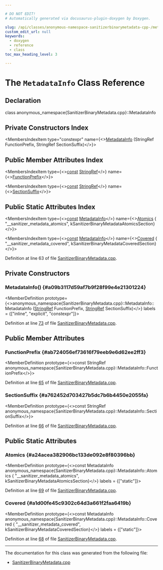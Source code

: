 ```yaml
---

# DO NOT EDIT!
# Automatically generated via docusaurus-plugin-doxygen by Doxygen.

slug: /api/classes/anonymous-namespace-sanitizerbinarymetadata-cpp-/metadatainfo
custom_edit_url: null
keywords:
  - doxygen
  - reference
  - class
toc_max_heading_level: 3

---
```





# The `MetadataInfo` Class Reference

<DoxygenPage pluginConfig={pluginConfig}>



## Declaration

<CodeBlock>class anonymous_namespace{SanitizerBinaryMetadata.cpp}::MetadataInfo</CodeBlock>

## Private Constructors Index

<MembersIndex>

<MembersIndexItem
  type="constexpr"
  name={<><a href="#a09b3117d59af7b9f28f99e4e21301224">MetadataInfo</a> (StringRef FunctionPrefix, StringRef SectionSuffix)</>}>
</MembersIndexItem>

</MembersIndex>

## Public Member Attributes Index

<MembersIndex>

<MembersIndexItem
  type={<><a href="/docs/api/files/lib/lib/target/lib/target/aarch64/aarch64promoteconstant-cpp/#a90f8350fecae261c25be85d38b451bff">const</a> <a href="/docs/api/classes/llvm/stringref">StringRef</a></>}
  name={<><a href="#ab724056ef73616f79eeb9e6d62ee2ff3">FunctionPrefix</a></>}>
</MembersIndexItem>

<MembersIndexItem
  type={<><a href="/docs/api/files/lib/lib/target/lib/target/aarch64/aarch64promoteconstant-cpp/#a90f8350fecae261c25be85d38b451bff">const</a> <a href="/docs/api/classes/llvm/stringref">StringRef</a></>}
  name={<><a href="#a762452d703427b5dc7b6b4450e2055fa">SectionSuffix</a></>}>
</MembersIndexItem>

</MembersIndex>

## Public Static Attributes Index

<MembersIndex>

<MembersIndexItem
  type={<><a href="/docs/api/files/lib/lib/target/lib/target/aarch64/aarch64promoteconstant-cpp/#a90f8350fecae261c25be85d38b451bff">const</a> <a href="/docs/api/classes/anonymous-namespace-sanitizerbinarymetadata-cpp-/metadatainfo">MetadataInfo</a></>}
  name={<><a href="#a24acea382906bc133de092e8f80396bb">Atomics</a> &#123;
    &quot;&#95;&#95;sanitizer&#95;metadata&#95;atomics&quot;, kSanitizerBinaryMetadataAtomicsSection&#125;</>}>
</MembersIndexItem>

<MembersIndexItem
  type={<><a href="/docs/api/files/lib/lib/target/lib/target/aarch64/aarch64promoteconstant-cpp/#a90f8350fecae261c25be85d38b451bff">const</a> <a href="/docs/api/classes/anonymous-namespace-sanitizerbinarymetadata-cpp-/metadatainfo">MetadataInfo</a></>}
  name={<><a href="#a1d00fe45c9302c64d3a661f2faa6419b">Covered</a> &#123;
    &quot;&#95;&#95;sanitizer&#95;metadata&#95;covered&quot;, kSanitizerBinaryMetadataCoveredSection&#125;</>}>
</MembersIndexItem>

</MembersIndex>


Definition at line 63 of file <a href="/docs/api/files/lib/lib/transforms/lib/transforms/instrumentation/sanitizerbinarymetadata-cpp">SanitizerBinaryMetadata.cpp</a>.

<SectionDefinition>

## Private Constructors

### MetadataInfo() {#a09b3117d59af7b9f28f99e4e21301224}

<MemberDefinition
  prototype={<>anonymous&#95;namespace&#123;SanitizerBinaryMetadata.cpp&#125;::MetadataInfo::MetadataInfo (<a href="/docs/api/classes/llvm/stringref">StringRef</a> FunctionPrefix, <a href="/docs/api/classes/llvm/stringref">StringRef</a> SectionSuffix)</>}
  labels = {["inline", "explicit", "constexpr"]}>

Definition at line <a href="/docs/api/files/lib/lib/transforms/lib/transforms/instrumentation/sanitizerbinarymetadata-cpp/#l00073">73</a> of file <a href="/docs/api/files/lib/lib/transforms/lib/transforms/instrumentation/sanitizerbinarymetadata-cpp">SanitizerBinaryMetadata.cpp</a>.
</MemberDefinition>

</SectionDefinition>

<SectionDefinition>

## Public Member Attributes

### FunctionPrefix {#ab724056ef73616f79eeb9e6d62ee2ff3}

<MemberDefinition
  prototype={<>const StringRef anonymous&#95;namespace&#123;SanitizerBinaryMetadata.cpp&#125;::MetadataInfo::FunctionPrefix</>}>

Definition at line <a href="/docs/api/files/lib/lib/transforms/lib/transforms/instrumentation/sanitizerbinarymetadata-cpp/#l00065">65</a> of file <a href="/docs/api/files/lib/lib/transforms/lib/transforms/instrumentation/sanitizerbinarymetadata-cpp">SanitizerBinaryMetadata.cpp</a>.
</MemberDefinition>

### SectionSuffix {#a762452d703427b5dc7b6b4450e2055fa}

<MemberDefinition
  prototype={<>const StringRef anonymous&#95;namespace&#123;SanitizerBinaryMetadata.cpp&#125;::MetadataInfo::SectionSuffix</>}>

Definition at line <a href="/docs/api/files/lib/lib/transforms/lib/transforms/instrumentation/sanitizerbinarymetadata-cpp/#l00066">66</a> of file <a href="/docs/api/files/lib/lib/transforms/lib/transforms/instrumentation/sanitizerbinarymetadata-cpp">SanitizerBinaryMetadata.cpp</a>.
</MemberDefinition>

</SectionDefinition>

<SectionDefinition>

## Public Static Attributes

### Atomics {#a24acea382906bc133de092e8f80396bb}

<MemberDefinition
  prototype={<>const MetadataInfo anonymous&#95;namespace&#123;SanitizerBinaryMetadata.cpp&#125;::MetadataInfo::Atomics &#123;
    &quot;&#95;&#95;sanitizer&#95;metadata&#95;atomics&quot;, kSanitizerBinaryMetadataAtomicsSection&#125;</>}
  labels = {["static"]}>

Definition at line <a href="/docs/api/files/lib/lib/transforms/lib/transforms/instrumentation/sanitizerbinarymetadata-cpp/#l00069">69</a> of file <a href="/docs/api/files/lib/lib/transforms/lib/transforms/instrumentation/sanitizerbinarymetadata-cpp">SanitizerBinaryMetadata.cpp</a>.
</MemberDefinition>

### Covered {#a1d00fe45c9302c64d3a661f2faa6419b}

<MemberDefinition
  prototype={<>const MetadataInfo anonymous&#95;namespace&#123;SanitizerBinaryMetadata.cpp&#125;::MetadataInfo::Covered &#123;
    &quot;&#95;&#95;sanitizer&#95;metadata&#95;covered&quot;, kSanitizerBinaryMetadataCoveredSection&#125;</>}
  labels = {["static"]}>

Definition at line <a href="/docs/api/files/lib/lib/transforms/lib/transforms/instrumentation/sanitizerbinarymetadata-cpp/#l00068">68</a> of file <a href="/docs/api/files/lib/lib/transforms/lib/transforms/instrumentation/sanitizerbinarymetadata-cpp">SanitizerBinaryMetadata.cpp</a>.
</MemberDefinition>

</SectionDefinition>

<hr/>

The documentation for this class was generated from the following file:

<ul>
<li><a href="/docs/api/files/lib/lib/transforms/lib/transforms/instrumentation/sanitizerbinarymetadata-cpp">SanitizerBinaryMetadata.cpp</a></li>
</ul>

</DoxygenPage>
